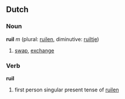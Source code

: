 ==Dutch==
===Noun===
'''ruil''' ''m'' (plural: [[ruilen]], diminutive: [[ruiltje]])

# [[swap]], [[exchange]]

===Verb===
'''ruil'''

# first person singular present tense of [[ruilen]]